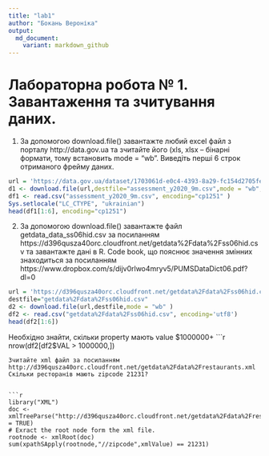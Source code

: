 ---
title: "lab1"
author: "Бокань Вероніка"
output:
  md_document:
    variant: markdown_github
---

# Лабораторна робота № 1. Завантаження та зчитування даних.

1. За допомогою download.file() завантажте любий excel файл з порталу
http://data.gov.ua та зчитайте його (xls, xlsx – бінарні формати, тому
встановить mode = “wb”. Виведіть перші 6 строк отриманого фрейму
даних.


```{r}
url = 'https://data.gov.ua/dataset/1703061d-e0c4-4393-8a29-fc154d2705fe/resource/9680825b-357c-4a32-9d5b-59e8614037c2/download/assessment_y2020_9m.csv'
d1 <- download.file(url,destfile="assessment_y2020_9m.csv",mode = "wb", encoding="cp1251" )
df1 <- read.csv("assessment_y2020_9m.csv", encoding="cp1251" )
Sys.setlocale("LC_CTYPE", "ukrainian")
head(df1[1:6], encoding="cp1251")
```
2. За допомогою download.file() завантажте файл getdata_data_ss06hid.csv за
посиланням
https://d396qusza40orc.cloudfront.net/getdata%2Fdata%2Fss06hid.csv та
завантажте дані в R. Code book, що пояснює значення змінних
знаходиться за посиланням
https://www.dropbox.com/s/dijv0rlwo4mryv5/PUMSDataDict06.pdf?dl=0


```{r}
url = 'https://d396qusza40orc.cloudfront.net/getdata%2Fdata%2Fss06hid.csv'
destfile="getdata%2Fdata%2Fss06hid.csv"
d2 <- download.file(url,destfile,mode = "wb" )
df2 <- read.csv("getdata%2Fdata%2Fss06hid.csv", encoding='utf8')
head(df2[1:6])
```

Необхідно знайти, скільки property мають value $1000000+
```{r}
nrow(df2[df2$VAL > 1000000,])
```
Зчитайте xml файл за посиланням
http://d396qusza40orc.cloudfront.net/getdata%2Fdata%2Frestaurants.xml
Скільки ресторанів мають zipcode 21231?


```{r}
library("XML")
doc <-  xmlTreeParse("http://d396qusza40orc.cloudfront.net/getdata%2Fdata%2Frestaurants.xml",useInternal = TRUE)
# Exract the root node form the xml file.
rootnode <- xmlRoot(doc)
sum(xpathSApply(rootnode,"//zipcode",xmlValue) == 21231)
```


